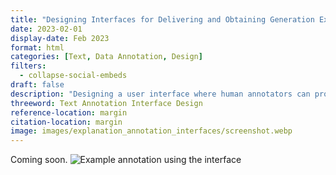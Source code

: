 ```yaml
---
title: "Designing Interfaces for Delivering and Obtaining Generation Explanation Annotations"
date: 2023-02-01
display-date: Feb 2023
format: html
categories: [Text, Data Annotation, Design]
filters:
  - collapse-social-embeds
draft: false
description: "Designing a user interface where human annotators can provide explanations for text data. This can help improve the transparency and interpretability of machine learning models, as well as improve their performance."
threeword: Text Annotation Interface Design
reference-location: margin
citation-location: margin
image: images/explanation_annotation_interfaces/screenshot.webp
---
```

Coming soon.
![Example annotation using the interface](images/explanation_annotation_interfaces/screenshot.webp)